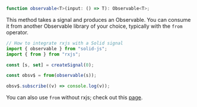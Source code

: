 <Title>observable</Title>

```ts
function observable<T>(input: () => T): Observable<T>;
```

This method takes a signal and produces an Observable. You can consume it from another Observable library of your choice, typically with the `from` operator.

```ts 
// How to integrate rxjs with a Solid signal
import { observable } from "solid-js";
import { from } from "rxjs";

const [s, set] = createSignal(0);

const obsv$ = from(observable(s));

obsv$.subscribe((v) => console.log(v));
```

You can also use `from` without rxjs; check out this [page](/references/api-reference/reactive-utilities/from).